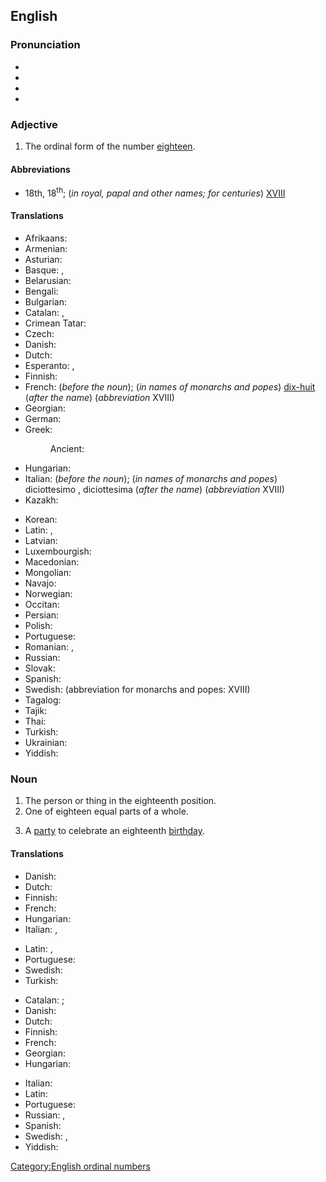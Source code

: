 ==English==
{{number box|en|18}}

===Pronunciation===
* {{IPA|en|/ˌeɪˈtiːnθ/}}
* {{audio|en|en-us-eighteenth.ogg|Audio (US)}}
* {{rhymes|en|iːnθ}}
* {{hyphenation|en|eigh|teenth}}

===Adjective===
{{head|en|adjective}}

# The ordinal form of the number [[eighteen]].

====Abbreviations====
* 18th, 18<sup>th</sup>; (''in royal, papal and other names; for centuries'') [[XVIII]]

====Translations====
{{trans-top-also|the ordinal form of the number eighteen|18th}}
* Afrikaans: {{t|af|agtiende}}
* Armenian: {{t+|hy|տասնութերորդ}}
* Asturian: {{t+|ast|decimoctavu}}
* Basque: {{t|eu|hemezortzigarren}}, {{t|eu|hamazortzigarren}}
* Belarusian: {{t|be|васямна́ццаты}}
* Bengali: {{t|bn|অষ্টাদশ}}
* Bulgarian: {{t+|bg|осемнадесети}}
* Catalan: {{t+|ca|divuitè}}, {{t+|ca|dihuité}} {{qualifier|Valencian}}
* Crimean Tatar: {{t|crh|on sekizinci}}
* Czech: {{t+|cs|osmnáctý}}
* Danish: {{t+|da|attende}}
* Dutch: {{t+|nl|achttiende}}
* Esperanto: {{t|eo|dek-oka}}, {{t|eo|dekoka}}
* Finnish: {{t|fi|kahdeksastoista}}
* French: {{t+|fr|dix-huitième}} (''before the noun''); (''in names of monarchs and popes'') [[dix-huit]] (''after the name'') (''abbreviation'' XVIII)
* Georgian: {{t|ka|მეთვრამეტე}}
* German: {{t+|de|achtzehnte}}
* Greek:
*: Ancient: {{t|grc|ὀκτωκαιδέκατος}}
* Hungarian: {{t+|hu|tizennyolcadik}}
* Italian: {{t+|it|diciottesimo}} (''before the noun''); (''in names of monarchs and popes'') diciottesimo {{g|m}}, diciottesima {{g|f}} (''after the name'') (''abbreviation'' XVIII)
* Kazakh: {{t|kk|он сегізінші|sc=Cyrl}}
{{trans-mid}}
* Korean: {{t+|ko|열여덟째}}
* Latin: {{t|la|duodevicesimus}}, {{t|la|[[octavus]] [[decimus]]}}
* Latvian: {{t|lv|astoņpadsmitais}}
* Luxembourgish: {{t|lb|uechtzéngt}}
* Macedonian: {{t|mk|осумнаесетти}}
* Mongolian: {{t|mn|арван наймдугаар|sc=Cyrl}}
* Navajo: {{t|nv|tseebíítsʼáadah góneʼ}}
* Norwegian: {{t|no|attende}}
* Occitan: {{t|oc|dètz-e-uechen}}
* Persian: {{t+|fa|هجدهم|tr=hejdahom}}
* Polish: {{t+|pl|osiemnasty}}
* Portuguese: {{t|pt|décimo oitavo}}
* Romanian: {{t+|ro|optsprezecelea}}, {{t|ro|optșpelea}} {{qualifier|informal}}
* Russian: {{t+|ru|восемна́дцатый}}
* Slovak: {{t+|sk|osemnásty}}
* Spanish: {{t+|es|decimoctavo}}
* Swedish: {{t+|sv|artonde}} (abbreviation for monarchs and popes: XVIII)
* Tagalog: {{t|tl|ikalabing-walo}}
* Tajik: {{t|tg|ҳаждаҳум|sc=Cyrl}}
* Thai: {{t|th|ที่สิบแปด}}
* Turkish: {{t|tr|on sekizinci}}
* Ukrainian: {{t+|uk|вісімна́дцятий}}
* Yiddish: {{t|yi|אַכצנט}}
{{trans-bottom}}

===Noun===
{{en-noun}}

# The person or thing in the eighteenth position.
# One of eighteen equal parts of a whole.
# {{lb|en|informal}} A [[party]] to celebrate an eighteenth [[birthday]].

====Translations====
{{trans-top|the person or thing in the eighteenth position}}
* Danish: {{t|da|attener|c}}
* Dutch: {{t+|nl|achttiende|m|f}}
* Finnish: {{t|fi|kahdeksastoista}}
* French: {{t+|fr|dix-huitième|m|f}}
* Hungarian: {{t+|hu|tizennyolcadik}}
* Italian: {{t+|it|diciottesimo|m}}, {{t+|it|diciottesima|f}}
{{trans-mid}}
* Latin: {{t|la|octavus decimus}}, {{t|la|octavus decimus}}
* Portuguese: {{t|pt|décimo oitavo|m}}
* Swedish: {{t+|sv|artonde}}
* Turkish: {{t|tr|on sekizinci}}
{{trans-bottom}}

{{trans-top|one of eighteen equal parts of a whole}}
* Catalan: {{t+|ca|divuitè|m}}; {{t+|ca|dihuité|m}} {{qualifier|Valencian}}
* Danish: {{t|da|attendedel|c}}
* Dutch: {{t+|nl|achttiende|n}}
* Finnish: {{t|fi|kahdeksastoistaosa}}
* French: {{t+|fr|dix-huitième|m}}
* Georgian: {{t|ka|მეთვრამეტედი}}
* Hungarian: {{t|hu|tizennyolcad}}
{{trans-mid}}
* Italian: {{t+|it|diciottesimo|m}}
* Latin: {{t|la|octavum decimum|n}}
* Portuguese: {{t|pt|décimo oitavo|m}}
* Russian: {{t|ru|восемна́дцатая часть|f}}, {{t|ru|восемна́дцатая до́ля|f}}
* Spanish: {{t+|es|dieciochoavo}} {{qualifier|adj.}}
* Swedish: {{t+|sv|artondel}}, {{t+|sv|artondedel|c}}
* Yiddish: {{t|yi|אַכצנטל|n}}
{{trans-bottom}}

[[Category:English ordinal numbers]]